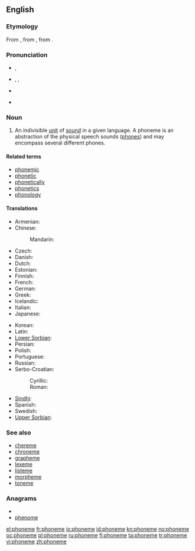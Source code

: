 {{wikipedia}}
{{also|Phoneme}}
==English==

===Etymology===
From {{etyl|grc}} {{term|φώνημα|sc=Grek|tr=phōnēma||sound}}, from {{term|φωνέω|sc=Grek|tr=phōneō||to sound}}, from {{term|φωνή|sc=Grek|tr=phōnē||sound}}.

===Pronunciation===
* {{a|UK}} {{IPA|/ˈfəʊniːm/}}, {{SAMPA|/"f@Uni:m/}}
* {{a|US}} {{enPR|fōn'ēm}}, {{IPA|/ˈfoʊˌniːm/}}, {{SAMPA|/"foUni:m/}}
* {{audio|En-us-phoneme.ogg|Audio (US)}}

* {{hyphenation|pho|neme}}

===Noun===
{{en-noun}}

# {{linguistics}} An indivisible [[unit]] of [[sound]] in a given language. A phoneme is an abstraction of the physical speech sounds ([[phone]]s) and may encompass several different phones.

====Related terms====
* [[phonemic]]
* [[phonetic]]
* [[phonetically]]
* [[phonetics]]
* [[phonology]]

====Translations====
{{trans-top|indivisible unit of sound}}
* Armenian: {{t-|hy|հնչույթ|tr=hnčuyt’}}
* Chinese:
*: Mandarin: {{t-|cmn|音素|tr=yīnsù|sc=Hani}}
* Czech: {{t-|cs|foném|m}}
* Danish: {{t-|da|fonem|n}}
* Dutch: {{t+|nl|foneem|n}}
* Estonian: {{t|et|häälik}}
* Finnish: {{t+|fi|foneemi}}
* French: {{t+|fr|phonème|m}}
* German: {{t+|de|Phonem|n}}
* Greek: {{t+|el|φώνημα|n|tr=fónima}}
* Icelandic: {{t-|is|fónem|n}}
* Italian: {{t+|it|fonema|m}}
* Japanese: {{t+|ja|音素|tr=[[おんそ]], onso}}
{{trans-mid}}
* Korean: {{t|ko|표음|tr=pyo-eum|sc=Hang}}
* Latin: {{t|la|phonema|f}}
* [[Lower Sorbian]]: {{l|dsb|fonem}} {{m}}
* Persian: {{t|fa|واج|tr=vaj|xs=Persian}}
* Polish: {{t+|pl|fonem|m}}
* Portuguese: {{t+|pt|fonema|m}}
* Russian: {{t+|ru|фонема|f|tr=fonéma}}
* Serbo-Croatian:
*: Cyrillic: {{t|sh|фонем|m|alt=фо̀не̄м|sc=Cyrl|xs=Serbo-Croatian}}
*: Roman: {{t|sh|fonem|m|alt=fònēm|xs=Serbo-Croatian}}
* [[Sindhi]]: {{t|sd|وايوم|f|tr=viome|sc=Arab|xs=Sindhi}}
* Spanish: {{t+|es|fonema|m}}
* Swedish: {{t+|sv|fonem|n}}
* [[Upper Sorbian]]: {{t-|hsb|fonem|xs=Upper Sorbian}} {{m}}
{{trans-bottom}}

===See also===
* [[chereme]]
* [[chroneme]]
* [[grapheme]]
* [[lexeme]]
* [[listeme]]
* [[morpheme]]
* [[toneme]]

===Anagrams===
* {{alphagram|eehmnop}}
* [[phenome#English|phenome]]

[[el:phoneme]]
[[fr:phoneme]]
[[io:phoneme]]
[[id:phoneme]]
[[kn:phoneme]]
[[no:phoneme]]
[[oc:phoneme]]
[[pl:phoneme]]
[[ru:phoneme]]
[[fi:phoneme]]
[[ta:phoneme]]
[[tr:phoneme]]
[[vi:phoneme]]
[[zh:phoneme]]